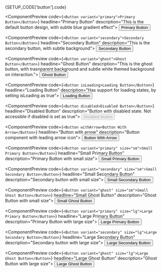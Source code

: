 
<ComponentDocsHeader />

<ComponentManualSetup>
  <CodeBlock hasViewMore fileName={SETUP_CODE['button'].registerAt}>
    {SETUP_CODE['button'].code}
  </CodeBlock>
</ComponentManualSetup>

<div class="py-12" />

<ComponentPreview
  code={`<Button variant="primary">Primary Button</Button>`}
  headline="Primary Button"
  description="This is the default button design, with subtle blue gradient effect">
  <Button variant="primary">Primary Button</Button>
</ComponentPreview>

<div class="py-12" />

<ComponentPreview
  code={`<Button variant="secondary">Secondary Button</Button>`}
  headline="Secondary Button"
  description="This is the secondary button, with subtle background">
  <Button variant="secondary">Secondary Button</Button>
</ComponentPreview>

<div class="py-12" />

<ComponentPreview
  code={`<Button variant="ghost">Ghost Button</Button>`}
  headline="Ghost Button"
  description="This is the ghost button, with trasnparent background and subtle white themed background on interaction.">
  <Button variant="ghost">Ghost Button</Button>
</ComponentPreview>

<div class="py-12" />

<ComponentPreview
  code={`<Button isLoading>Loading Button</Button>`}
  headline="Loading Button"
  description="Has support for loading states, by setting isLoading as true">
  <Button isLoading>Loading Button</Button>
</ComponentPreview>

<div class="py-12" />

<ComponentPreview
  code={`<Button disabled>Disabled Button</Button>`}
  headline="Disabled Button"
  description="Button with disabled state. Not accessible if disabled is set as true">
  <Button disabled>Disabled Button</Button>
</ComponentPreview>

<div class="py-12" />

<ComponentPreview
  code={`<Button withArrow>Button With Arrow</Button>`}
  headline="Button with arrow"
  description="Button component with leading arrow icon">
  <Button withArrow>Button With Arrow</Button>
</ComponentPreview>

<div class="py-12" />

<ComponentPreview
  code={`<Button variant="primary" size="sm">Small Primary Button</Button>`}
  headline="Small Primary Button"
  description="Primary Button with small size">
  <Button variant="primary" size="sm">
    Small Primary Button
  </Button>
</ComponentPreview>

<div class="py-12" />

<ComponentPreview
  code={`<Button variant="secondary" size="sm">Small Secondary Button</Button>`}
  headline="Small Secondary Button"
  description="Secondary button with small size">
  <Button variant="secondary" size="sm">
    Small Secondary Button
  </Button>
</ComponentPreview>

<div class="py-12" />

<ComponentPreview
  code={`<Button variant="ghost" size="sm">Small Ghost Button</Button>`}
  headline="Small Ghost Button"
  description="Ghost Button with small size">
  <Button variant="ghost" size="sm">
    Small Ghost Button
  </Button>
</ComponentPreview>

<div class="py-12" />

<ComponentPreview
  code={`<Button variant="primary" size="lg">Large Primary Button</Button>`}
  headline="Large Primary Button"
  description="Primary Button with large size">
  <Button variant="primary" size="lg">
    Large Primary Button
  </Button>
</ComponentPreview>

<div class="py-12" />

<ComponentPreview
  code={`<Button variant="secondary" size="lg">Large Secondary Button</Button>`}
  headline="Large Secondary Button"
  description="Secondary button with large size">
  <Button variant="secondary" size="lg">
    Large Secondary Button
  </Button>
</ComponentPreview>

<div class="py-12" />

<ComponentPreview
  code={`<Button variant="ghost" size="lg">Large Ghost Button</Button>`}
  headline="Large Ghost Button"
  description="Ghost Button with large size">
  <Button variant="ghost" size="lg">
    Large Ghost Button
  </Button>
</ComponentPreview>
